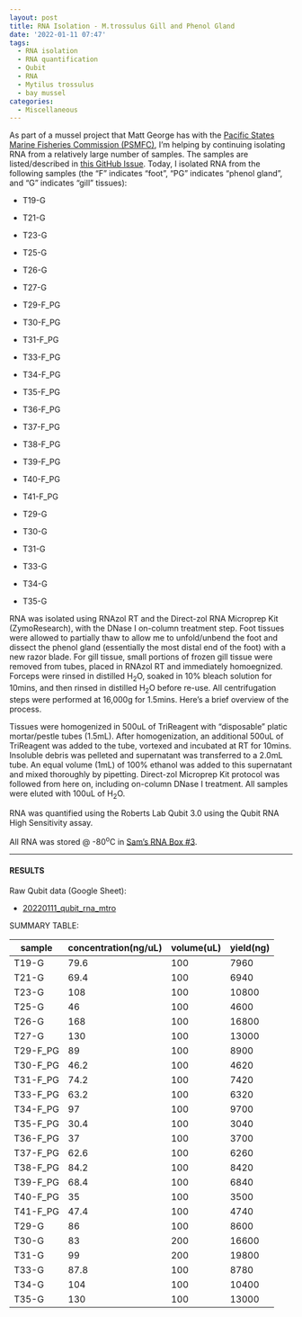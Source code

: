 ```yaml
---
layout: post
title: RNA Isolation - M.trossulus Gill and Phenol Gland
date: '2022-01-11 07:47'
tags: 
  - RNA isolation
  - RNA quantification
  - Qubit
  - RNA
  - Mytilus trossulus
  - bay mussel
categories: 
  - Miscellaneous
---
```

As part of a mussel project that Matt George has with the [Pacific States Marine Fisheries Commission (PSMFC)](https://www.psmfc.org/), I'm helping by continuing isolating RNA from a relatively large number of samples. The samples are listed/described in [this GitHub Issue](https://github.com/RobertsLab/resources/issues/1352). Today, I isolated RNA from the following samples (the "F" indicates "foot", "PG" indicates "phenol gland", and "G" indicates "gill" tissues):

- T19-G

- T21-G

- T23-G

- T25-G

- T26-G

- T27-G

- T29-F_PG

- T30-F_PG

- T31-F_PG

- T33-F_PG

- T34-F_PG

- T35-F_PG

- T36-F_PG

- T37-F_PG

- T38-F_PG

- T39-F_PG

- T40-F_PG

- T41-F_PG

- T29-G

- T30-G

- T31-G

- T33-G

- T34-G

- T35-G

RNA was isolated using RNAzol RT and the Direct-zol RNA Microprep Kit (ZymoResearch), with the DNase I on-column treatment step. Foot tissues were allowed to partially thaw to allow me to unfold/unbend the foot and dissect the phenol gland (essentially the most distal end of the foot) with a new razor blade. For gill tissue, small portions of frozen gill tissue were removed from tubes, placed in RNAzol RT and immediately homoegnized. Forceps were rinsed in distilled H<sub>2</sub>O, soaked in 10% bleach solution for 10mins, and then rinsed in distilled H<sub>2</sub>O before re-use. All centrifugation steps were performed at 16,000g for 1.5mins. Here's a brief overview of the process.

Tissues were homogenized in 500uL of TriReagent with "disposable" platic mortar/pestle tubes (1.5mL). After homogenization, an additional 500uL of TriReagent was added to the tube, vortexed and incubated at RT for 10mins. Insoluble debris was pelleted and supernatant was transferred to a 2.0mL tube. An equal volume (1mL) of 100% ethanol was added to this supernatant and mixed thoroughly by pipetting. Direct-zol Microprep Kit protocol was followed from here on, including on-column DNase I treatment. All samples were eluted with 100uL of H<sub>2</sub>O.

RNA was quantified using the Roberts Lab Qubit 3.0 using the Qubit RNA High Sensitivity assay.

All RNA was stored @ -80<sup>o</sup>C in [Sam's RNA Box #3](https://docs.google.com/spreadsheets/d/1j9jm3b91IkVfG0EsSjQpR--t2R97YXEQPaOFqsOqjhc/edit?usp=sharing).


---

#### RESULTS

Raw Qubit data (Google Sheet):

- [20220111_qubit_rna_mtro](https://docs.google.com/spreadsheets/d/1EnDi3RTvEhz8Z_cKLcBeA9H1mVbmib58VSH3ZSlb8gg/edit?usp=sharing)


SUMMARY TABLE:

| sample   | concentration(ng/uL) | volume(uL) | yield(ng) |
|----------|----------------------|------------|-----------|
| T19-G    | 79.6                 | 100        | 7960      |
| T21-G    | 69.4                 | 100        | 6940      |
| T23-G    | 108                  | 100        | 10800     |
| T25-G    | 46                   | 100        | 4600      |
| T26-G    | 168                  | 100        | 16800     |
| T27-G    | 130                  | 100        | 13000     |
| T29-F_PG | 89                   | 100        | 8900      |
| T30-F_PG | 46.2                 | 100        | 4620      |
| T31-F_PG | 74.2                 | 100        | 7420      |
| T33-F_PG | 63.2                 | 100        | 6320      |
| T34-F_PG | 97                   | 100        | 9700      |
| T35-F_PG | 30.4                 | 100        | 3040      |
| T36-F_PG | 37                   | 100        | 3700      |
| T37-F_PG | 62.6                 | 100        | 6260      |
| T38-F_PG | 84.2                 | 100        | 8420      |
| T39-F_PG | 68.4                 | 100        | 6840      |
| T40-F_PG | 35                   | 100        | 3500      |
| T41-F_PG | 47.4                 | 100        | 4740      |
| T29-G    | 86                   | 100        | 8600      |
| T30-G    | 83                   | 200        | 16600     |
| T31-G    | 99                   | 200        | 19800     |
| T33-G    | 87.8                 | 100        | 8780      |
| T34-G    | 104                  | 100        | 10400     |
| T35-G    | 130                  | 100        | 13000     |